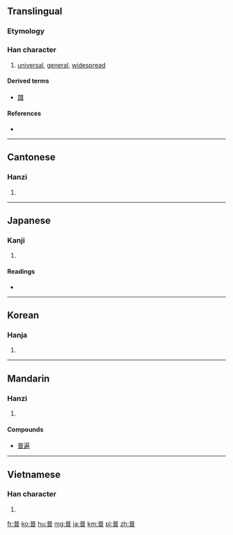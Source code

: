 ==Translingual==
{{stroke order|type=bw|strokes=13}}

===Etymology===
{{Han compound|並|日|t1=two|t2=sun|ls=psc}}

===Han character===
{{Han char|rn=72|rad=日|as=08|sn=12|four=8060<sub>1</sub>|canj=廿金日 (TCA)}}

# [[universal]], [[general]], [[widespread]]

====Derived terms====
* [[譜]]

====References====
* {{Han ref|kx=0496.290|dkj=13982|dj=0862.120|hdz=21521.020|uh=666E|ud=26222|bh=B4B6|bd=46262}}

----

==Cantonese==

===Hanzi===
{{yue-hanzi|jyut=|y=pou2}}

# {{defn|Cantonese|sort=日08}}

----

==Japanese==

===Kanji===
{{ja-kanji|grade=c|rs=日08}}

# {{defn|Japanese|sort=日08}}

====Readings====
* {{ja-readings|on=[[ふ]] (fu), [[ほ]] (ho)|kun=[[あまねし]] (amaneshi)}}

----

==Korean==

===Hanja===
{{ko-hanja|hangeul=보|eumhun=|rv=bo|mr=po|y=po}}

# {{defn|Korean|sort=日08}}

----

==Mandarin==

===Hanzi===
{{cmn-hanzi|pin=[[pǔ]] ([[pu3]])|wg=p'u<sup>3</sup>}}

# {{defn|Mandarin|sort=日08}}

====Compounds====
* [[普遍]]

----

==Vietnamese==

===Han character===
{{vi-hantu|[[phổ]], [[phơ]]|rs=日08}}

# {{defn|Vietnamese|sort=日08}}

[[fr:普]]
[[ko:普]]
[[hu:普]]
[[mg:普]]
[[ja:普]]
[[km:普]]
[[pl:普]]
[[zh:普]]